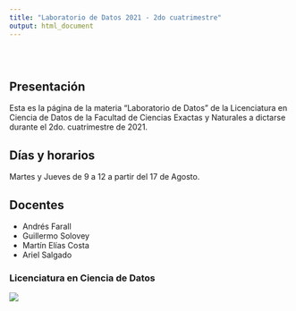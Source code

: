 ```yaml
---
title: "Laboratorio de Datos 2021 - 2do cuatrimestre"
output: html_document
---
```


<style type="text/css">
.title {
  display: none;
}

#getting-started img {
  margin-right: 10px;
}

</style>

<div class="row" style="padding-top: 30px;">
<div class="col-sm-6">

# **Presentación**

Esta es la página de la materia "Laboratorio de Datos" de la Licenciatura en Ciencia de Datos de
la Facultad de Ciencias Exactas y Naturales a dictarse durante el 2do. cuatrimestre de 2021.


## Días y horarios

Martes y Jueves de 9 a 12 a partir del 17 de Agosto.

## Docentes

- Andrés Farall 
- Guillermo Solovey
- Martín Elías Costa
- Ariel Salgado

</div>
<div class="col-sm-6">

### Licenciatura en Ciencia de Datos

<a href = "https://https://lcd.exactas.uba.ar/">
![](images/marca2020-1negro.png)
</a>
</div>
